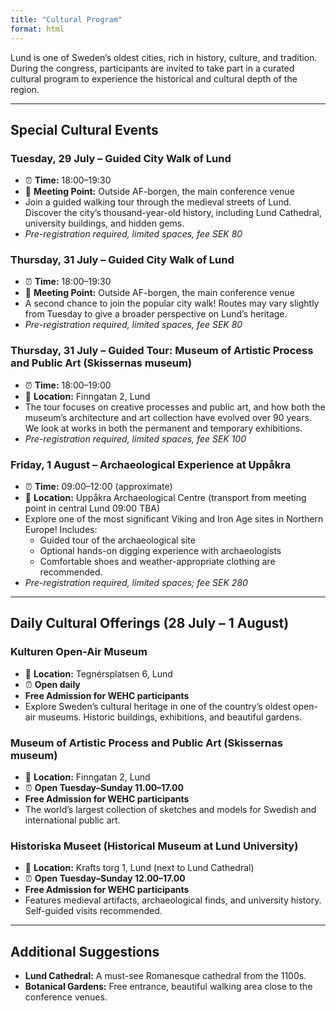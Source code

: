 ```yaml
---
title: "Cultural Program"
format: html
---
```


Lund is one of Sweden’s oldest cities, rich in history, culture, and tradition. During the congress, participants are invited to take part in a curated cultural program to experience the historical and cultural depth of the region.

---

## Special Cultural Events

### Tuesday, 29 July – Guided City Walk of Lund
- ⏰ **Time:** 18:00–19:30  
- 📍 **Meeting Point:** Outside AF-borgen, the main conference venue  
- Join a guided walking tour through the medieval streets of Lund. Discover the city’s thousand-year-old history, including Lund Cathedral, university buildings, and hidden gems.  
- *Pre-registration required, limited spaces, fee SEK 80*

### Thursday, 31 July – Guided City Walk of Lund
- ⏰ **Time:** 18:00–19:30  
- 📍 **Meeting Point:** Outside AF-borgen, the main conference venue  
- A second chance to join the popular city walk! Routes may vary slightly from Tuesday to give a broader perspective on Lund’s heritage.  
- *Pre-registration required, limited spaces, fee SEK 80*

### Thursday, 31 July – Guided Tour: Museum of Artistic Process and Public Art (Skissernas museum)
- ⏰ **Time:** 18:00–19:00  
- 📍 **Location:** Finngatan 2, Lund  
- The tour focuses on creative processes and public art, and how both the museum's architecture and art collection have evolved over 90 years. We look at works in both the permanent and temporary exhibitions.  
- *Pre-registration required, limited spaces, fee SEK 100*

### Friday, 1 August – Archaeological Experience at Uppåkra
- ⏰ **Time:** 09:00–12:00 (approximate)  
- 📍 **Location:** Uppåkra Archaeological Centre (transport from meeting point in central Lund 09:00 TBA)  
- Explore one of the most significant Viking and Iron Age sites in Northern Europe! Includes:  
  - Guided tour of the archaeological site  
  - Optional hands-on digging experience with archaeologists  
  - Comfortable shoes and weather-appropriate clothing are recommended.  
- *Pre-registration required, limited spaces; fee SEK 280*

---

## Daily Cultural Offerings (28 July – 1 August)

### Kulturen Open-Air Museum
- 📍 **Location:** Tegnérsplatsen 6, Lund  
- ⏰ **Open daily**  
- **Free Admission for WEHC participants**  
- Explore Sweden’s cultural heritage in one of the country’s oldest open-air museums. Historic buildings, exhibitions, and beautiful gardens.

### Museum of Artistic Process and Public Art (Skissernas museum)
- 📍 **Location:** Finngatan 2, Lund  
- ⏰ **Open Tuesday–Sunday 11.00–17.00**  
- **Free Admission for WEHC participants**  
- The world's largest collection of sketches and models for Swedish and international public art.

### Historiska Museet (Historical Museum at Lund University)
- 📍 **Location:** Krafts torg 1, Lund (next to Lund Cathedral)  
- ⏰ **Open Tuesday–Sunday 12.00–17.00**  
- **Free Admission for WEHC participants**  
- Features medieval artifacts, archaeological finds, and university history. Self-guided visits recommended.

---

## Additional Suggestions
- **Lund Cathedral:** A must-see Romanesque cathedral from the 1100s.  
- **Botanical Gardens:** Free entrance, beautiful walking area close to the conference venues.
